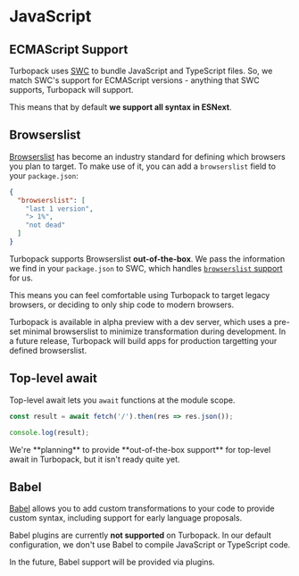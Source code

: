 
# JavaScript

## ECMAScript Support

Turbopack uses [SWC](https://swc.rs) to bundle JavaScript and TypeScript files. So, we match SWC's support for ECMAScript versions - anything that SWC supports, Turbopack will support.

This means that by default **we support all syntax in ESNext**.

## Browserslist

[Browserslist](https://github.com/browserslist/browserslist) has become an industry standard for defining which browsers you plan to target. To make use of it, you can add a `browserslist` field to your `package.json`:

```json filename="package.json"
{
  "browserslist": [
    "last 1 version",
    "> 1%",
    "not dead"
  ]
}
```

Turbopack supports Browserslist **out-of-the-box**. We pass the information we find in your `package.json` to SWC, which handles [`browserslist` support](https://swc.rs/docs/configuration/supported-browsers) for us.

This means you can feel comfortable using Turbopack to target legacy browsers, or deciding to only ship code to modern browsers.

<Callout type="info">
  Turbopack is available in alpha preview with a dev server, which uses a pre-set minimal browserslist to minimize transformation during development. In a future release, Turbopack will build apps for production targetting your defined browserslist.
</Callout>

## Top-level await

Top-level await lets you `await` functions at the module scope.

```ts
const result = await fetch('/').then(res => res.json());

console.log(result);
```

<Callout type="info">
  We're **planning** to provide **out-of-the-box support** for top-level await in Turbopack, but it isn't ready quite yet.
</Callout>

## Babel

[Babel](https://babel.dev/) allows you to add custom transformations to your code to provide custom syntax, including support for early language proposals.

Babel plugins are currently **not supported** on Turbopack. In our default configuration, we don't use Babel to compile JavaScript or TypeScript code.

In the future, Babel support will be provided via plugins.
